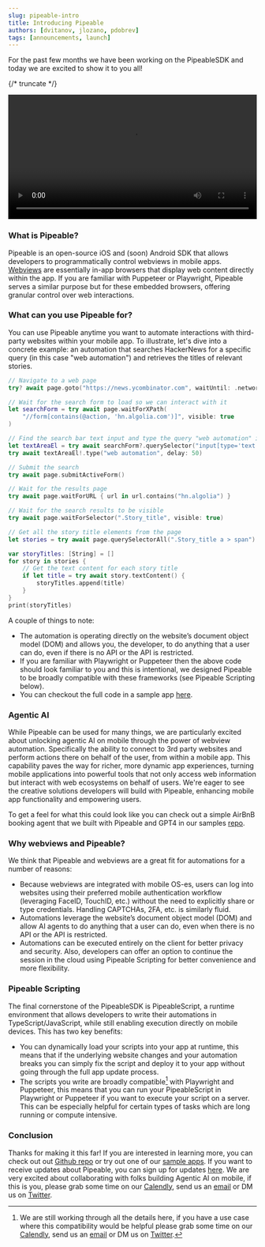 ```yaml
---
slug: pipeable-intro
title: Introducing Pipeable
authors: [dvitanov, jlozano, pdobrev]
tags: [announcements, launch]
---
```


For the past few months we have been working on the PipeableSDK and today we are excited to show it to you all!

{/* truncate */}

<div className="row">
  <div className="col col--12">
    <video playsInline controls width="100%">
      <source src="/demo_video.mp4" type="video/mp4" />
    </video>
  </div>
</div>

### What is Pipeable?

Pipeable is an open-source iOS and (soon) Android SDK that allows developers to programmatically control webviews in mobile apps. [Webviews](https://developer.apple.com/documentation/webkit/wkwebview) are essentially in-app browsers that display web content directly within the app. If you are familiar with Puppeteer or Playwright, Pipeable serves a similar purpose but for these embedded browsers, offering granular control over web interactions.

### What can you use Pipeable for?

You can use Pipeable anytime you want to automate interactions with third-party websites within your mobile app. To illustrate, let's dive into a concrete example: an automation that searches HackerNews for a specific query (in this case "web automation") and retrieves the titles of relevant stories.

```swift
// Navigate to a web page
try? await page.goto("https://news.ycombinator.com", waitUntil: .networkidle)

// Wait for the search form to load so we can interact with it
let searchForm = try await page.waitForXPath(
    "//form[contains(@action, 'hn.algolia.com')]", visible: true
)

// Find the search bar text input and type the query "web automation" into it
let textAreaEl = try await searchForm?.querySelector("input[type='text']")
try await textAreaEl!.type("web automation", delay: 50)

// Submit the search
try await page.submitActiveForm()

// Wait for the results page
try await page.waitForURL { url in url.contains("hn.algolia") }

// Wait for the search results to be visible
try await page.waitForSelector(".Story_title", visible: true)

// Get all the story title elements from the page
let stories = try await page.querySelectorAll(".Story_title a > span")

var storyTitles: [String] = []
for story in stories {
    // Get the text content for each story title
    if let title = try await story.textContent() {
        storyTitles.append(title)
    }
}
print(storyTitles)
```

A couple of things to note:

- The automation is operating directly on the website’s document object model (DOM) and allows you, the developer, to do anything that a user can do, even if there is no API or the API is restricted.
- If you are familiar with Playwright or Puppeteer then the above code should look familiar to you and this is intentional, we designed Pipeable to be broadly compatible with these frameworks (see Pipeable Scripting below).
- You can checkout the full code in a sample app [here](https://github.com/PipeableHQ/pipeable-ios-samples/).

### Agentic AI

While Pipeable can be used for many things, we are particularly excited about unlocking agentic AI on mobile through the power of webview automation. Specifically the ability to connect to 3rd party websites and perform actions there on behalf of the user, from within a mobile app. This capability paves the way for richer, more dynamic app experiences, turning mobile applications into powerful tools that not only access web information but interact with web ecosystems on behalf of users. We're eager to see the creative solutions developers will build with Pipeable, enhancing mobile app functionality and empowering users.

To get a feel for what this could look like you can check out a simple AirBnB booking agent that we built with Pipeable and GPT4 in our samples [repo](https://github.com/PipeableHQ/pipeable-ios-samples/).

### Why webviews and Pipeable?

We think that Pipeable and webviews are a great fit for automations for a number of reasons:

- Because webviews are integrated with mobile OS-es, users can log into websites using their preferred mobile authentication workflow (leveraging FaceID, TouchID, etc.) without the need to explicitly share or type credentials. Handling CAPTCHAs, 2FA, etc. is similarly fluid.
- Automations leverage the website’s document object model (DOM) and allow AI agents to do anything that a user can do, even when there is no API or the API is restricted.
- Automations can be executed entirely on the client for better privacy and security. Also, developers can offer an option to continue the session in the cloud using Pipeable Scripting for better convenience and more flexibility.

### Pipeable Scripting

The final cornerstone of the PipeableSDK is PipeableScript, a runtime environment that allows developers to write their automations in TypeScript/JavaScript, while still enabling execution directly on mobile devices. This has two key benefits:

- You can dynamically load your scripts into your app at runtime, this means that if the underlying website changes and your automation breaks you can simply fix the script and deploy it to your app without going through the full app update process.
- The scripts you write are broadly compatible[^1] with Playwright and Puppeteer, this means that you can run your PipeableScript in Playwright or Puppeteer if you want to execute your script on a server. This can be especially helpful for certain types of tasks which are long running or compute intensive.

### Conclusion

Thanks for making it this far! If you are interested in learning more, you can check out out [Github repo](https://github.com/PipeableHQ/pipeable-ios) or try out one of our [sample apps](https://github.com/PipeableHQ/pipeable-ios-samples). If you want to receive updates about Pipeable, you can sign up for updates [here](https://forms.gle/i8C7F3zcuizWkien7). We are very excited about collaborating with folks building Agentic AI on mobile, if this is you, please grab some time on our [Calendly](https://calendly.com/deyan-vitanov/30min), send us an [email](mailto:hello@pipeable.com) or DM us on [Twitter](https://twitter.com/pipeablehq).

[^1]: We are still working through all the details here, if you have a use case where this compatibility would be helpful please grab some time on our [Calendly](https://calendly.com/deyan-vitanov/30min), send us an [email](mailto:hello@pipeable.com) or DM us on [Twitter](https://twitter.com/pipeablehq).
